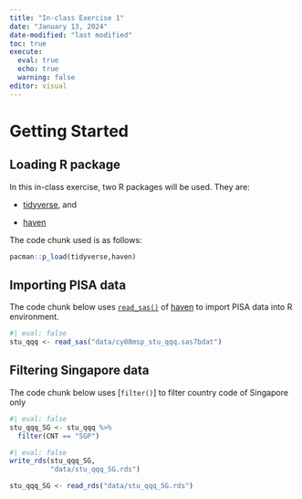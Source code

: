 ```yaml
---
title: "In-class Exercise 1"
date: "January 13, 2024"
date-modified: "last modified"
toc: true
execute: 
  eval: true
  echo: true
  warning: false
editor: visual
---
```


# Getting Started

::: panel-tabset
## Loading R package

In this in-class exercise, two R packages will be used. They are:

-   [tidyverse](https://www.tidyverse.org/), and

-   [haven](https://haven.tidyverse.org/)

The code chunk used is as follows:

```r
pacman::p_load(tidyverse,haven)
```

## Importing PISA data

The code chunk below uses [`read_sas()`](https://haven.tidyverse.org/reference/read_sas.html) of [haven](https://haven.tidyverse.org/index.html) to import PISA data into R environment.

```r
#| eval: false
stu_qqq <- read_sas("data/cy08msp_stu_qqq.sas7bdat")
```

## Filtering Singapore data

The code chunk below uses [`filter()`] to filter country code of Singapore only

```r
#| eval: false
stu_qqq_SG <- stu_qqq %>%
  filter(CNT == "SGP")
```


```r
#| eval: false
write_rds(stu_qqq_SG,
          "data/stu_qqq_SG.rds")
```

```r
stu_qqq_SG <- read_rds("data/stu_qqq_SG.rds")
```
:::
